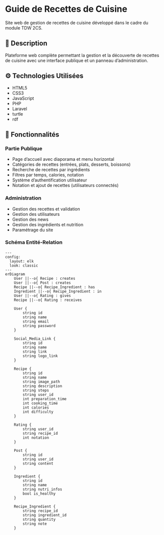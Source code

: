 # Guide de Recettes de Cuisine

Site web de gestion de recettes de cuisine développé dans le cadre du module TDW 2CS.

## 🎯 Description

Plateforme web complète permettant la gestion et la découverte de recettes de cuisine avec une interface publique et un panneau d'administration.

## ⚙️ Technologies Utilisées

- HTML5
- CSS3 
- JavaScript
- PHP
- Laravel
- turtle
- rdf

## 🚀 Fonctionnalités

### Partie Publique
- Page d'accueil avec diaporama et menu horizontal
- Catégories de recettes (entrées, plats, desserts, boissons)
- Recherche de recettes par ingrédients
- Filtres par temps, calories, notation
- Système d'authentification utilisateur
- Notation et ajout de recettes (utilisateurs connectés)

### Administration
- Gestion des recettes et validation
- Gestion des utilisateurs
- Gestion des news
- Gestion des ingrédients et nutrition
- Paramétrage du site

### Schéma Entité-Relation
```mermaid
---
config:
  layout: elk
  look: classic
---
erDiagram
    User ||--o{ Recipe : creates
    User ||--o{ Post : creates
    Recipe ||--o{ Recipe_Ingredient : has
    Ingredient ||--o{ Recipe_Ingredient : in
    User ||--o{ Rating : gives
    Recipe ||--o{ Rating : receives

    User {
        string id
        string name
        string email
        string password
    }
    
    Social_Media_Link {
        string id
        string name
        string link
        string logo_link
    }
    
    Recipe {
        string id
        string name
        string image_path
        string description
        string steps
        string user_id
        int preparation_time
        int cooking_time
        int calories
        int difficulty
    }
    
    Rating {
        string user_id
        string recipe_id
        int notation
    }
    
    Post {
        string id
        string user_id
        string content
    }
    
    Ingredient {
        string id
        string name
        string nutri_infos
        bool is_healthy
    }
    
    Recipe_Ingredient {
        string recipe_id
        string ingredient_id
        string quantity
        string note
    }
```